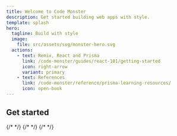 ```yaml
---
title: Welcome to Code Monster
description: Get started building web apps with style.
template: splash
hero:
  tagline: Build with style
  image:
    file: src/assets/svg/monster-hero.svg
  actions:
    - text: Remix, React and Prisma
      link: /code-monster/guides/react-101/getting-started
      icon: right-arrow
      variant: primary
    - text: References
      link: /code-monster/reference/prisma-learning-resources/
      icon: open-book
---
```



## Get started

<CardGrid>
  {/* <LinkCard
    href="/code-monster/guides/programming/harmony-music/client-brief"
    title="Harmony Music Academy"
    description="Build a sign-up page for an online music teaching service using vanilla JavaScript."
  /> */}
  {/* <LinkCard
    href="/code-monster/guides/epic-news/project-setup"
    title="Epic News"
    description="Build a modern web app from the ground up using Remix, a cutting edge framework"
  /> */}
  <LinkCard
    href="/code-monster/guides/prisma/getting-started"
    title="Prisma"
    description="Learn how to use Prisma with Remix to load data and display it in your app."
  />
  <LinkCard
    href="/code-monster/guides/react-native/what-is-react-native"
    title="React Native"
    description="Build mobile apps using JavaScript and React."
  />
  <LinkCard
    href="/code-monster/guides/react-101/getting-started"
    title="React 101"
    description="Learn the basics of React and how to build a simple but interactive UI."
  />
  {/* <LinkCard
    href="/code-monster/guides/svelte/getting-started"
    title="Svelte"
    description="An alternative modern web framework that makes building apps simple and fun."
  /> */}
  <LinkCard
    href="/code-monster/reference/css-styling"
    title="Learning Resources"
    description="A collection of resources to help you get started with Prisma and Remix"
  />
</CardGrid>

